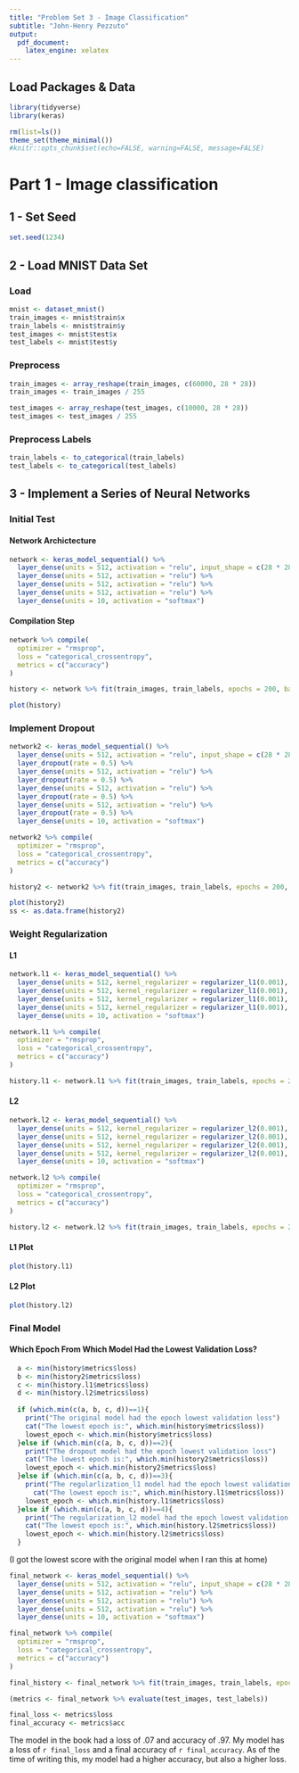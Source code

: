 ```yaml
---
title: "Problem Set 3 - Image Classification"
subtitle: "John-Henry Pezzuto"
output:
  pdf_document:
    latex_engine: xelatex
---
```



## Load Packages & Data
```r
library(tidyverse)
library(keras)
```

```r
rm(list=ls())
theme_set(theme_minimal())
#knitr::opts_chunk$set(echo=FALSE, warning=FALSE, message=FALSE)
```

# Part 1 - Image classification

## 1 - Set Seed
```r
set.seed(1234)
```


## 2 - Load MNIST Data Set

### Load
```r
mnist <- dataset_mnist()
train_images <- mnist$train$x
train_labels <- mnist$train$y
test_images <- mnist$test$x
test_labels <- mnist$test$y
```


### Preprocess
```r
train_images <- array_reshape(train_images, c(60000, 28 * 28))
train_images <- train_images / 255

test_images <- array_reshape(test_images, c(10000, 28 * 28))
test_images <- test_images / 255
```

### Preprocess Labels
```r
train_labels <- to_categorical(train_labels)
test_labels <- to_categorical(test_labels)
```

## 3 - Implement a Series of Neural Networks

### Initial Test

#### Network Archictecture
```r
network <- keras_model_sequential() %>% 
  layer_dense(units = 512, activation = "relu", input_shape = c(28 * 28)) %>% 
  layer_dense(units = 512, activation = "relu") %>%
  layer_dense(units = 512, activation = "relu") %>%
  layer_dense(units = 512, activation = "relu") %>%
  layer_dense(units = 10, activation = "softmax")
```

#### Compilation Step
```r
network %>% compile(
  optimizer = "rmsprop",
  loss = "categorical_crossentropy",
  metrics = c("accuracy")
)
```



```r
history <- network %>% fit(train_images, train_labels, epochs = 200, batch_size = 512)
```



```r
plot(history)
```

### Implement Dropout
```r
network2 <- keras_model_sequential() %>% 
  layer_dense(units = 512, activation = "relu", input_shape = c(28 * 28)) %>%
  layer_dropout(rate = 0.5) %>%
  layer_dense(units = 512, activation = "relu") %>%
  layer_dropout(rate = 0.5) %>%
  layer_dense(units = 512, activation = "relu") %>%
  layer_dropout(rate = 0.5) %>%
  layer_dense(units = 512, activation = "relu") %>%
  layer_dropout(rate = 0.5) %>%
  layer_dense(units = 10, activation = "softmax")
```

```r
network2 %>% compile(
  optimizer = "rmsprop",
  loss = "categorical_crossentropy",
  metrics = c("accuracy")
)
```

```r
history2 <- network2 %>% fit(train_images, train_labels, epochs = 200, batch_size = 512) # should be 200 in real example
```

```r
plot(history2)
ss <- as.data.frame(history2)
```
### Weight Regularization

#### L1
```r
network.l1 <- keras_model_sequential() %>% 
  layer_dense(units = 512, kernel_regularizer = regularizer_l1(0.001), activation = "relu", input_shape = c(28 * 28)) %>% 
  layer_dense(units = 512, kernel_regularizer = regularizer_l1(0.001), activation = "relu") %>%
  layer_dense(units = 512, kernel_regularizer = regularizer_l1(0.001), activation = "relu") %>%
  layer_dense(units = 512, kernel_regularizer = regularizer_l1(0.001), activation = "relu") %>%
  layer_dense(units = 10, activation = "softmax")

network.l1 %>% compile(
  optimizer = "rmsprop",
  loss = "categorical_crossentropy",
  metrics = c("accuracy")
)

history.l1 <- network.l1 %>% fit(train_images, train_labels, epochs = 200, batch_size = 512) # should be 200 in real example

```



#### L2
```r
network.l2 <- keras_model_sequential() %>% 
  layer_dense(units = 512, kernel_regularizer = regularizer_l2(0.001), activation = "relu", input_shape = c(28 * 28)) %>% 
  layer_dense(units = 512, kernel_regularizer = regularizer_l2(0.001), activation = "relu") %>%
  layer_dense(units = 512, kernel_regularizer = regularizer_l2(0.001), activation = "relu") %>%
  layer_dense(units = 512, kernel_regularizer = regularizer_l2(0.001), activation = "relu") %>%
  layer_dense(units = 10, activation = "softmax")

network.l2 %>% compile(
  optimizer = "rmsprop",
  loss = "categorical_crossentropy",
  metrics = c("accuracy")
)

history.l2 <- network.l2 %>% fit(train_images, train_labels, epochs = 200, batch_size = 512) # should be 200 in real example
```

#### L1 Plot 
```r
plot(history.l1)
```
#### L2 Plot
```r
plot(history.l2)
```

### Final Model

#### Which Epoch From Which Model Had the Lowest Validation Loss?
```r
  a <- min(history$metrics$loss)
  b <- min(history2$metrics$loss)
  c <- min(history.l1$metrics$loss)
  d <- min(history.l2$metrics$loss)
  
  if (which.min(c(a, b, c, d))==1){
    print("The original model had the epoch lowest validation loss")
    cat("The lowest epoch is:", which.min(history$metrics$loss))
    lowest_epoch <- which.min(history$metrics$loss)
  }else if (which.min(c(a, b, c, d))==2){
    print("The dropout model had the epoch lowest validation loss")
    cat("The lowest epoch is:", which.min(history2$metrics$loss))
    lowest_epoch <- which.min(history2$metrics$loss)
  }else if (which.min(c(a, b, c, d))==3){
    print("The regularlization_l1 model had the epoch lowest validation loss")
      cat("The lowest epoch is:", which.min(history.l1$metrics$loss))
    lowest_epoch <- which.min(history.l1$metrics$loss)
  }else if (which.min(c(a, b, c, d))==4){
    print("The regularization_l2 model had the epoch lowest validation loss")
    cat("The lowest epoch is:", which.min(history.l2$metrics$loss))
    lowest_epoch <- which.min(history.l2$metrics$loss)
  }

```


(I got the lowest score with the original model when I ran this at home)

```r
final_network <- keras_model_sequential() %>% 
  layer_dense(units = 512, activation = "relu", input_shape = c(28 * 28)) %>% 
  layer_dense(units = 512, activation = "relu") %>%
  layer_dense(units = 512, activation = "relu") %>%
  layer_dense(units = 512, activation = "relu") %>%
  layer_dense(units = 10, activation = "softmax")

final_network %>% compile(
  optimizer = "rmsprop",
  loss = "categorical_crossentropy",
  metrics = c("accuracy")
)

final_history <- final_network %>% fit(train_images, train_labels, epochs = lowest_epoch, batch_size = 512) # should be 200 in real example
```

```r
(metrics <- final_network %>% evaluate(test_images, test_labels))

final_loss <- metrics$loss
final_accuracy <- metrics$acc
```

The model in the book had a loss of .07 and accuracy of .97. My model has a loss of `r final_loss` and a final accuracy of `r final_accuracy`. As of the time of writing this, my model had a higher accuracy, but also a higher loss. 



